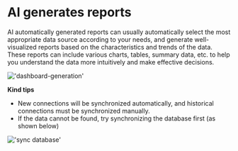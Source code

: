 #  AI generates reports

AI automatically generated reports can usually automatically select the most appropriate data source according to your needs, and generate well-visualized reports based on the characteristics and trends of the data.
These reports can include various charts, tables, summary data, etc. to help you understand the data more intuitively and make effective decisions.

!['dashboard-generation'](/image/dashboard/dashboard-generation.gif)

**Kind tips**
- New connections will be synchronized automatically, and historical connections must be synchronized manually.
- If the data cannot be found, try synchronizing the database first (as shown below)

!['sync database'](/image/AI-image/sync.png)